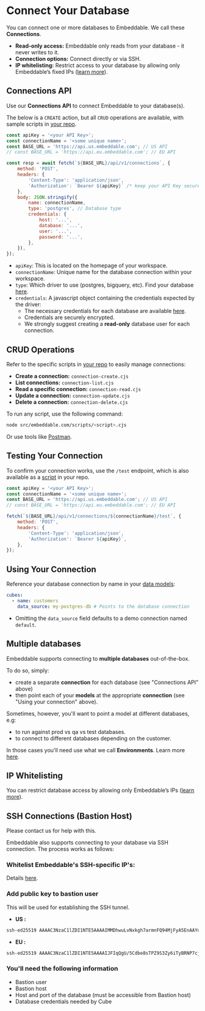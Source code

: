 
# Connect Your Database

You can connect one or more databases to Embeddable. We call these **Connections**. 

- **Read-only access:** Embeddable only reads from your database - it never writes to it.
- **Connection options:** Connect directly or via SSH.
- **IP whitelisting:** Restrict access to your database by allowing only Embeddable’s fixed IPs ([learn more](/deployment/deployment-regions#ips-to-whitelist)).

## Connections API

Use our **Connections API** to connect Embeddable to your database(s).

The below is a `CREATE` action, but all `CRUD` operations are available, with sample scripts in [your repo](https://github.com/embeddable-hq/vanilla-components/tree/main/src/scripts).

```javascript
const apiKey = '<your API Key>';
const connectionName = '<some unique name>';
const BASE_URL = 'https://api.us.embeddable.com'; // US API
// const BASE_URL = 'https://api.eu.embeddable.com'; // EU API

const resp = await fetch(`${BASE_URL}/api/v1/connections`, {
    method: 'POST',
    headers: {
        'Content-Type': 'application/json',
        'Authorization': `Bearer ${apiKey}` /* keep your API Key secure */,
    },
    body: JSON.stringify({
        name: connectionName,
        type: 'postgres', // Database type
        credentials: {
            host: '...',
            database: '...',
            user: '...',
            password: '...',
        },
    }),
});
```
- `apiKey`: This is located on the homepage of your workspace.
- `connectionName`: Unique name for the database connection within your workspace.
- `type`: Which driver to use (postgres, bigquery, etc). Find your database [here](./credentials).
- `credentials`: A javascript object containing the credentials expected by the driver:
    * The necessary credentials for each database are available [here](./credentials). 
    * Credentials are securely encrypted.
    * We strongly suggest creating a **read-only** database user for each connection.

## CRUD Operations

Refer to the specific scripts in [your repo](https://github.com/embeddable-hq/vanilla-components/tree/main/src/scripts) to easily manage connections:
- **Create a connection:** `connection-create.cjs`
- **List connections:** `connection-list.cjs`
- **Read a specific connection:** `connection-read.cjs`
- **Update a connection:** `connection-update.cjs`
- **Delete a connection:** `connection-delete.cjs`

To run any script, use the following command:

```bash
node src/embeddable.com/scripts/<script>.cjs
```

Or use tools like [Postman](https://www.postman.com/).

## Testing Your Connection

To confirm your connection works, use the `/test` endpoint, which is also available as a [script](https://github.com/embeddable-hq/vanilla-components/tree/main/src/scripts) in your repo. 

```javascript
const apiKey = '<your API Key>';
const connectionName = '<some unique name>';
const BASE_URL = 'https://api.us.embeddable.com'; // US API
// const BASE_URL = 'https://api.eu.embeddable.com'; // EU API

fetch(`${BASE_URL}/api/v1/connections/${connectionName}/test`, {
    method: 'POST',
    headers: {
        'Content-Type': 'application/json',
        'Authorization': `Bearer ${apiKey}`,
    },
});
```

## Using Your Connection

Reference your database connection by name in your [data models](/data-modeling/defining-models):

```yaml
cubes:
  - name: customers
    data_source: my-postgres-db # Points to the database connection
```

- Omitting the `data_source` field defaults to a demo connection named `default`.

## Multiple databases

Embeddable supports connecting to **multiple databases** out-of-the-box.  

To do so, simply: 
- create a separate **connection** for each database (see "Connections API" above)
- then point each of your **models** at the appropriate **connection** (see "Using your connection" above).

Sometimes, however, you'll want to point a model at different databases, e.g:
 - to run against prod vs qa vs test databases.
 - to connect to different databases depending on the customer.

In those cases you'll need use what we call **Environments**.  Learn more [here](./environments).

## IP Whitelisting

You can restrict database access by allowing only Embeddable’s IPs ([learn more](/deployment/deployment-regions#ips-to-whitelist)).

## SSH Connections (Bastion Host)

<Callout emoji="💬">
  Please contact us for help with this.
</Callout>

Embeddable also supports connecting to your database via SSH connection. The process works as follows:

<Steps>

### Whitelist Embeddable's SSH-specific IP's:

Details [here](/deployment/deployment-regions#ips-to-whitelist).

### Add public key to bastion user

This will be used for establishing the SSH tunnel.

- **US :** 
```bash
ssh-ed25519 AAAAC3NzaC1lZDI1NTE5AAAAIMMDhwuLvNxkgh7armnFQ94MjFyA5EnAAYol9uXcj0Xi jump-server-us@embeddable.com
```

- **EU :** 
```bash
ssh-ed25519 AAAAC3NzaC1lZDI1NTE5AAAAIJFIqQgU/5Cdbe8sTPZ9S3Zy6iTyBRNP7cjZmD5LtlX0 jump-server-eu@embeddable.com
```

### You'll need the following information 
- Bastion user
- Bastion host
- Host and port of the database (must be accessible from Bastion host)
- Database credentials needed by Cube

</Steps>
